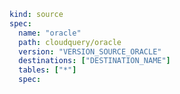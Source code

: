 ```yaml copy
kind: source
spec:
  name: "oracle"
  path: cloudquery/oracle
  version: "VERSION_SOURCE_ORACLE"
  destinations: ["DESTINATION_NAME"]
  tables: ["*"]
  spec:
```
